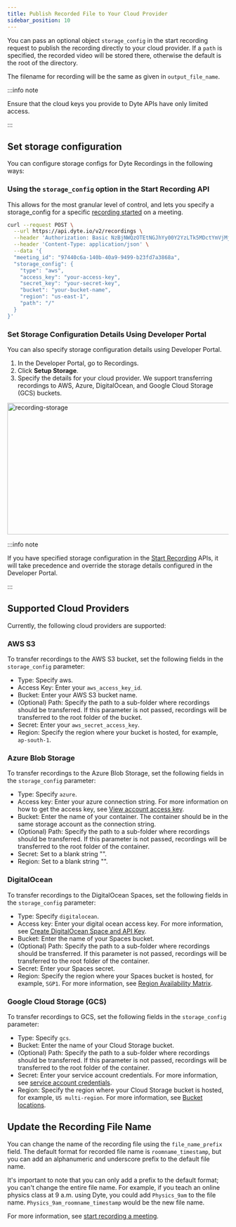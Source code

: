 ```yaml
---
title: Publish Recorded File to Your Cloud Provider
sidebar_position: 10
---
```


You can pass an optional object `storage_config` in the start recording request
to publish the recording directly to your cloud provider. If a `path` is
specified, the recorded video will be stored there, otherwise the default is the
root of the directory.

The filename for recording will be the same as given in `output_file_name`.

:::info note

Ensure that the cloud keys you provide to Dyte APIs have only limited access.

:::

## Set storage configuration

You can configure storage configs for Dyte Recordings in the following ways:

### Using the `storage_config` option in the Start Recording API

This allows for the most granular level of control, and lets you specify a
storage_config for a specific
[recording started](/api/?v=v2#/operations/start_recording) on a meeting.

```bash
curl --request POST \
  --url https://api.dyte.io/v2/recordings \
  --header 'Authorization: Basic NzBjNWQzOTEtNGJhYy00Y2YzLTk5MDctYmVjMjA1Nzk4YWRiOmQyNzBmYjJmOGNiNGUzZWY1MGI1' \
  --header 'Content-Type: application/json' \
  --data '{
  "meeting_id": "97440c6a-140b-40a9-9499-b23fd7a3868a",
  "storage_config": {
    "type": "aws",
    "access_key": "your-access-key",
    "secret_key": "your-secret-key",
    "bucket": "your-bucket-name",
    "region": "us-east-1",
    "path": "/"
  }
}'
```

### Set Storage Configuration Details Using Developer Portal

You can also specify storage configuration details using Developer Portal.

1. In the Developer Portal, go to Recordings.
2. Click **Setup Storage**.
3. Specify the details for your cloud provider. We support transferring
   recordings to AWS, Azure, DigitalOcean, and Google Cloud Storage (GCS) buckets.

<img
  src="/static/guides/recording-storage.png"
  width="600"
  height="300"
  alt="recording-storage"
  className="record-storage"
/>
<br />

:::info note

If you have specified storage configuration in the
[Start Recording](/api/?v=v2#/operations/start_recording) APIs, it will take
precedence and override the storage details configured in the Developer Portal.

:::

## Supported Cloud Providers

Currently, the following cloud providers are supported:

### AWS S3

To transfer recordings to the AWS S3 bucket, set the following fields in the
`storage_config` parameter:

- Type: Specify aws.
- Access Key: Enter your `aws_access_key_id`.
- Bucket: Enter your AWS S3 bucket name.
- (Optional) Path: Specify the path to a sub-folder where recordings should be
  transferred. If this parameter is not passed, recordings will be transferred
  to the root folder of the bucket.
- Secret: Enter your `aws_secret_access_key`.
- Region: Specify the region where your bucket is hosted, for example,
  `ap-south-1`.

### Azure Blob Storage

To transfer recordings to the Azure Blob Storage, set the following fields in
the `storage_config` parameter:

- Type: Specify `azure`.
- Access key: Enter your azure connection string. For more information on how to
  get the access key, see
  [View account access key](https://learn.microsoft.com/en-us/azure/storage/common/storage-account-keys-manage?toc=%2Fazure%2Fstorage%2Fblobs%2Ftoc.json&bc=%2Fazure%2Fstorage%2Fblobs%2Fbreadcrumb%2Ftoc.json&tabs=azure-portal#view-account-access-keys).
- Bucket: Enter the name of your container. The container should be in the same
  storage account as the connection string.
- (Optional) Path: Specify the path to a sub-folder where recordings should be
  transferred. If this parameter is not passed, recordings will be transferred
  to the root folder of the container.
- Secret: Set to a blank string "".
- Region: Set to a blank string "".

### DigitalOcean

To transfer recordings to the DigitalOcean Spaces, set the following fields in
the `storage_config` parameter:

- Type: Specify `digitalocean`.
- Access key: Enter your digital ocean access key. For more information, see
  [Create DigitalOcean Space and API Key](https://www.digitalocean.com/community/tutorials/how-to-create-a-digitalocean-space-and-api-key).
- Bucket: Enter the name of your Spaces bucket.
- (Optional) Path: Specify the path to a sub-folder where recordings should be
  transferred. If this parameter is not passed, recordings will be transferred
  to the root folder of the container.
- Secret: Enter your Spaces secret.
- Region: Specify the region where your Spaces bucket is hosted, for example,
  `SGP1`. For more information, see
  [Region Availability Matrix](https://docs.digitalocean.com/products/platform/availability-matrix/).

### Google Cloud Storage (GCS)

To transfer recordings to GCS, set the following fields in
the `storage_config` parameter:

- Type: Specify `gcs`.
- Bucket: Enter the name of your Cloud Storage bucket.
- (Optional) Path: Specify the path to a sub-folder where recordings should be
  transferred. If this parameter is not passed, recordings will be transferred
  to the root folder of the container.
- Secret: Enter your service account credentials. For more information, see [service account credentials](https://developers.google.com/workspace/guides/create-credentials#service-account).
- Region: Specify the region where your Cloud Storage bucket is hosted, for example,
  `US multi-region`. For more information, see
  [Bucket locations](https://cloud.google.com/storage/docs/locations).

## Update the Recording File Name

You can change the name of the recording file using the `file_name_prefix` field. The default format for recorded file name is `roomname_timestamp`, but you can add an alphanumeric and underscore prefix to the default file name.

It's important to note that you can only add a prefix to the default format; you can't change the entire file name. For example, if you teach an online physics class at 9 a.m. using Dyte, you could add `Physics_9am` to the file name. `Physics_9am_roomname_timestamp` would be the new file name.

For more information, see [start recording a meeting](https://docs.dyte.io/api#/operations/start_recording).
